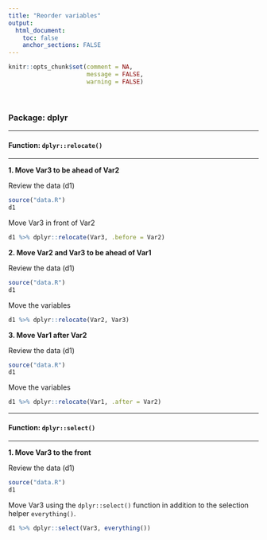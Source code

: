 ```yaml
---
title: "Reorder variables"
output: 
  html_document:
    toc: false
    anchor_sections: FALSE
---
```


```r
knitr::opts_chunk$set(comment = NA,
                      message = FALSE,
                      warning = FALSE)
```

<br>

### Package: dplyr

---

#### Function: `dplyr::relocate()`

---

**1\. Move Var3 to be ahead of Var2**

Review the data (d1)

```r

source("data.R")
d1

```

Move Var3 in front of Var2

```r

d1 %>% dplyr::relocate(Var3, .before = Var2)

```


**2\. Move Var2 and Var3 to be ahead of Var1**

Review the data (d1)

```r

source("data.R")
d1

```

Move the variables

```r

d1 %>% dplyr::relocate(Var2, Var3)


```


**3\. Move Var1 after Var2**

Review the data (d1)

```r

source("data.R")
d1

```

Move the variables

```r

d1 %>% dplyr::relocate(Var1, .after = Var2)

```

---

#### Function: `dplyr::select()`

---

**1\. Move Var3 to the front**

Review the data (d1)

```r

source("data.R")
d1

```

Move Var3 using the `dplyr::select()` function in addition to the selection helper `everything()`.

```r

d1 %>% dplyr::select(Var3, everything())

```


